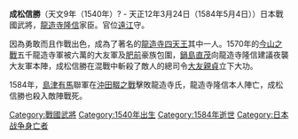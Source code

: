 {{Unreferenced|time=2022-04-18T08:42:00+00:00}} 
{{japanese|japanese=成松信勝|kana=なりまつ のぶかつ|romaji=Narimatsu Nobukatsu}}

'''成松信勝'''（天文9年（1540年）? - 天正12年3月24日（1584年5月4日））日本戰國武將，[[龍造寺隆信|龍造寺隆信]]家臣。官位[[遠江國|遠江]]守。

因為勇敢而且作戰出色，成為了著名的[[龍造寺四天王|龍造寺四天王]]其中一人。1570年的[[今山之戰|今山之戰]]五千龍造寺軍被六萬的大友軍及[[肥前國|肥前]]豪族包圍，[[鍋島直茂|鍋島直茂]]向龍造寺隆信建議夜襲大友軍本陣，成松信勝在混戰中斬殺了敵人的總司令[[大友親貞|大友親貞]]立下大功。

1584年，[[島津氏|島津]][[有馬氏|有馬]]聯軍在[[沖田畷之戰|沖田畷之戰]]擊敗龍造寺氏，龍造寺隆信本人陣亡，成松信勝也殺入敵陣戰死。

{{DEFAULTSORT:Narimatsu Nobukatsu}}

[[Category:戰國武將|Category:戰國武將]]
[[Category:1540年出生|Category:1540年出生]]
[[Category:1584年逝世|Category:1584年逝世]]
[[Category:日本战争身亡者|Category:日本战争身亡者]]